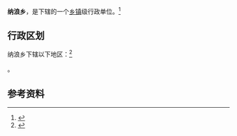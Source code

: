 {{中国乡级行政区|62/30/22/200/000}}

'''纳浪乡'''，是{{PRC admin/fullname|62/30/22/200/000|3}}下辖的一个[[乡镇|乡镇]]级行政单位。<ref>{{PRC admin/ref sgc|{{PRC admin/parent|62/30/22/200/000}}}}</ref>

== 行政区划 ==

纳浪乡下辖以下地区：<ref>{{PRC admin/ref sgc|62/30/22/200/000}}</ref>

{{PRC admin/children|62/30/22/200/000}}。

== 参考资料 ==

{{reflist}}

{{行政区划小作品}}
{{PRC admin/navcat|62/30/22/200/000}}